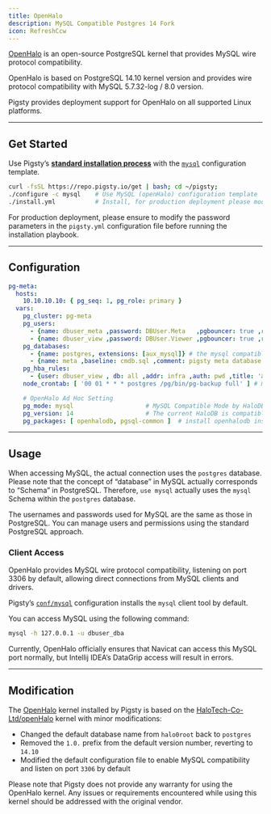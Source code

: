 ```yaml
---
title: OpenHalo
description: MySQL Compatible Postgres 14 Fork
icon: RefreshCcw
---
```


[OpenHalo](https://www.openhalo.org/) is an open-source PostgreSQL kernel that provides MySQL wire protocol compatibility.

OpenHalo is based on PostgreSQL 14.10 kernel version and provides wire protocol compatibility with MySQL 5.7.32-log / 8.0 version.

Pigsty provides deployment support for OpenHalo on all supported Linux platforms.



------

## Get Started

Use Pigsty’s [**standard installation process**](/install/start/) with the [`mysql`](https://github.com/pgsty/pigsty/blob/main/conf/mysql.yml) configuration template.

```bash
curl -fsSL https://repo.pigsty.io/get | bash; cd ~/pigsty;
./configure -c mysql    # Use MySQL (openHalo) configuration template
./install.yml           # Install, for production deployment please modify passwords in pigsty.yml first
```

For production deployment, please ensure to modify the password parameters in the `pigsty.yml` configuration file before running the installation playbook.


------

## Configuration

```yaml
pg-meta:
  hosts:
    10.10.10.10: { pg_seq: 1, pg_role: primary }
  vars:
    pg_cluster: pg-meta
    pg_users:
      - {name: dbuser_meta ,password: DBUser.Meta   ,pgbouncer: true ,roles: [dbrole_admin]    ,comment: pigsty admin user }
      - {name: dbuser_view ,password: DBUser.Viewer ,pgbouncer: true ,roles: [dbrole_readonly] ,comment: read-only viewer for meta database }
    pg_databases:
      - {name: postgres, extensions: [aux_mysql]} # the mysql compatible database
      - {name: meta ,baseline: cmdb.sql ,comment: pigsty meta database ,schemas: [pigsty]}
    pg_hba_rules:
      - {user: dbuser_view , db: all ,addr: infra ,auth: pwd ,title: 'allow grafana dashboard access cmdb from infra nodes'}
    node_crontab: [ '00 01 * * * postgres /pg/bin/pg-backup full' ] # make a full backup every 1am

    # OpenHalo Ad Hoc Setting
    pg_mode: mysql                    # MySQL Compatible Mode by HaloDB
    pg_version: 14                    # The current HaloDB is compatible with PG Major Version 14
    pg_packages: [ openhalodb, pgsql-common ]  # install openhalodb instead of postgresql kernel
```


------

## Usage

When accessing MySQL, the actual connection uses the `postgres` database. Please note that the concept of “database” in MySQL actually corresponds to “Schema” in PostgreSQL. Therefore, `use mysql` actually uses the `mysql` Schema within the `postgres` database.

The usernames and passwords used for MySQL are the same as those in PostgreSQL. You can manage users and permissions using the standard PostgreSQL approach.

### Client Access

OpenHalo provides MySQL wire protocol compatibility, listening on port 3306 by default, allowing direct connections from MySQL clients and drivers.

Pigsty’s [`conf/mysql`](https://github.com/pgsty/pigsty/blob/main/conf/mysql.yml) configuration installs the `mysql` client tool by default.

You can access MySQL using the following command:

```bash
mysql -h 127.0.0.1 -u dbuser_dba
```

Currently, OpenHalo officially ensures that Navicat can access this MySQL port normally, but Intellij IDEA’s DataGrip access will result in errors.




------

## Modification

The [OpenHalo](https://github.com/pgsty/openHalo) kernel installed by Pigsty is based on the [HaloTech-Co-Ltd/openHalo](https://github.com/HaloTech-Co-Ltd/openHalo) kernel with minor modifications:

- Changed the default database name from `halo0root` back to `postgres`
- Removed the `1.0.` prefix from the default version number, reverting to `14.10`
- Modified the default configuration file to enable MySQL compatibility and listen on port `3306` by default

Please note that Pigsty does not provide any warranty for using the OpenHalo kernel. Any issues or requirements encountered while using this kernel should be addressed with the original vendor.

